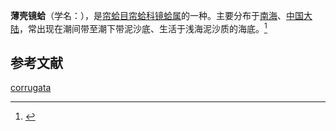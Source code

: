 {{distinguish|薄片镜蛤}}
{{Speciesbox
| name = 薄壳镜蛤
| image = 
| image_width = 
| genus = Dosinia
| species = corrugata
| authority = (Reeve, 1850)
}}
'''薄壳镜蛤'''（学名：''{{lang|la|Dosinia corrugata}}''），是[[帘蛤目|帘蛤目]][[帘蛤科|帘蛤科]][[镜蛤属|镜蛤属]]的一种。主要分布于[[南海|南海]]、[[中国大陆|中国大陆]]，常出现在潮间带至潮下带泥沙底、生活于浅海泥沙质的海底。<ref>{{cite web|url=http://shell.sinica.edu.tw/chinese/shellbase_detail.php?science_no=3871|title=国际贝库：薄壳镜蛤|publisher=台湾贝类资料库|accessdate=2009-08-11|archive-date=2016-03-04|archive-url=https://web.archive.org/web/20160304102816/http://shell.sinica.edu.tw/chinese/shellbase_detail.php?science_no=3871|dead-url=no}}</ref>

== 参考文献 ==
{{reflist}}
{{Taxonbar|from=Q13596666}}

[[Category:镜蛤属|corrugata]]